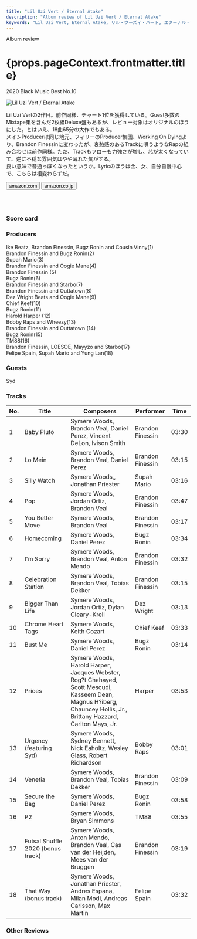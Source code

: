```yaml
---
title: "Lil Uzi Vert / Eternal Atake"
description: "Album review of Lil Uzi Vert / Eternal Atake"
keywords: "Lil Uzi Vert, Eternal Atake, リル・ウーズィ・バート, エターナル・アテイク"
---
```






<p className="largeP">Album review</p>
<h1 className="h1--no--margin">{props.pageContext.frontmatter.title}</h1>

<p className="largeP">
  <Link to="/best50/2020/">2020 Black Music Best No.10</Link>
</p>

<Row  className="image-card-group">
	<Column colMd={3} colLg={4} noGutterMdLeft="">
       <ImageCard>

![Lil Uzi Vert / Eternal Atake](../../images/cd/liluzivert2L.jpg)

</ImageCard>
	</Column>
	<Column colMd={4} colLg={8} noGutterMdLeft="">
	<p>
	Lil Uzi Vertの2作目。前作同様、チャート1位を獲得している。Guest多数のMixtape集を含んだ2枚組Deluxe盤もあるが、レビュー対象はオリジナルのほうにした。とはいえ、18曲65分の大作でもある。
  <br/>メインProducerは同じ地元、フィリーのProducer集団、Working On Dyingより、Brandon Finessinに変わったが、哀愁感のあるTrackに唄うようなRapの組み合わせは前作同様。ただ、Trackもフローも力強さが増し、芯が太くなっていて、逆に不穏な雰囲気はやや薄れた気がする。
  <br/>良い意味で普通っぽくなったというか。Lyricのほうは金、女、自分自慢中心で、こちらは相変わらずだ。
	</p>
    <div>
	  <Button className="button-right-mergin"  href="https://amzn.to/2YSMZg5" renderIcon={ArrowUpRight} size='sm' kind='primary'>
      amazon.com
    </Button>
    <Button className="button-right-mergin"  href="https://amzn.to/37Oadbj" renderIcon={ArrowUpRight} size='sm' kind='secondary'>
      amazon.co.jp
    </Button>
	</div>
	<a style="display:inline-block;overflow:hidden;background:url(https://linkmaker.itunes.apple.com/ja-jp/lockup.svg?releaseDate=2020-03-06&kind=album&bubble=apple_music&style=mono-black) no-repeat;width:180px;height:45px;" href="https://geo.music.apple.com/jp/album/eternal-atake/1501843464?mt=1&app=music&ls=1&at=11lcug"></a>
	</Column>
</Row>
<Row >
	<Column colMd={4} colLg={4} noGutterMdLeft="">
<div>
  <h3>Score card</h3>
	<SliderJS1 value="1" />
  <SliderJS2 value="2" />
	<SliderJS3 value="2" />
  <SliderJS4 value="9" />
</div>
</Column>
<Column colMd={8} colLg={8} noGutterMdLeft="">
<div>
<h3>Producers</h3>
<p>
  Ike Beatz, Brandon Finessin, Bugz Ronin and Cousin Vinny(1)
  <br/>Brandon Finessin and Bugz Ronin(2)
  <br/>Supah Mario(3)
  <br/>Brandon Finessin and Oogie Mane(4)
  <br/>Brandon Finessin (5)
  <br/>Bugz Ronin(6)
  <br/>Brandon Finessin and Starbo(7)
  <br/>Brandon Finessin and Outtatown(8)
  <br/>Dez Wright Beats and Oogie Mane(9)
  <br/>Chief Keef(10)
  <br/>Bugz Ronin(11)
  <br/>Harold Harper (12)
  <br/>Bobby Raps and Wheezy(13)
  <br/>Brandon Finessin and Outtatown (14)
  <br/>Bugz Ronin(15)
  <br/>TM88(16)
  <br/>Brandon Finessin, LOESOE, Mayyzo and Starbo(17)
  <br/>Felipe Spain, Supah Mario and Yung Lan(18)
</p>
<h3>Guests</h3>
<p>
  Syd
</p>
</div>
</Column>
</Row>

<h3>Tracks</h3>

| No. | Title                             | Composers                                                                                                                                                            | Performer        | Time  |
| --- | --------------------------------- | -------------------------------------------------------------------------------------------------------------------------------------------------------------------- | ---------------- | ----- |
| 1   | Baby Pluto                        | Symere Woods, Brandon Veal, Daniel Perez, Vincent DeLon, Ivison Smith                                                                                                | Brandon Finessin | 03:30 |
| 2   | Lo Mein                           | Symere Woods, Brandon Veal, Daniel Perez                                                                                                                             | Brandon Finessin | 03:15 |
| 3   | Silly Watch                       | Symere Woods,, Jonathan Priester                                                                                                                                     | Supah Mario      | 03:16 |
| 4   | Pop                               | Symere Woods, Jordan Ortiz, Brandon Veal                                                                                                                             | Brandon Finessin | 03:47 |
| 5   | You Better Move                   | Symere Woods, Brandon Veal                                                                                                                                           | Brandon Finessin | 03:17 |
| 6   | Homecoming                        | Symere Woods, Daniel Perez                                                                                                                                           | Bugz Ronin       | 03:34 |
| 7   | I'm Sorry                         | Symere Woods, Brandon Veal, Anton Mendo                                                                                                                              | Brandon Finessin | 03:32 |
| 8   | Celebration Station               | Symere Woods, Brandon Veal, Tobias Dekker                                                                                                                            | Brandon Finessin | 03:15 |
| 9   | Bigger Than Life                  | Symere Woods, Jordan Ortiz, Dylan Cleary-Krell                                                                                                                       | Dez Wright       | 03:13 |
| 10  | Chrome Heart Tags                 | Symere Woods, Keith Cozart                                                                                                                                           | Chief Keef       | 03:33 |
| 11  | Bust Me                           | Symere Woods, Daniel Perez                                                                                                                                           | Bugz Ronin       | 03:14 |
| 12  | Prices                            | Symere Woods, Harold Harper, Jacques Webster, Rog?t Chahayed, Scott Mescudi, Kasseem Dean, Magnus H?iberg, Chauncey Hollis, Jr., Brittany Hazzard, Carlton Mays, Jr. | Harper           | 03:53 |
| 13  | Urgency (featuring Syd)           | Symere Woods, Sydney Bennett, Nick Eaholtz, Wesley Glass, Robert Richardson                                                                                          | Bobby Raps       | 03:01 |
| 14  | Venetia                           | Symere Woods, Brandon Veal, Tobias Dekker                                                                                                                            | Brandon Finessin | 03:09 |
| 15  | Secure the Bag                    | Symere Woods, Daniel Perez                                                                                                                                           | Bugz Ronin       | 03:58 |
| 16  | P2                                | Symere Woods, Bryan Simmons                                                                                                                                          | TM88             | 03:55 |
| 17  | Futsal Shuffle 2020 (bonus track) | Symere Woods, Anton Mendo, Brandon Veal, Cas van der Heijden, Mees van der Bruggen                                                                                   | Brandon Finessin | 03:19 |
| 18  | That Way (bonus track)            | Symere Woods, Jonathan Priester, Andres Espana, Milan Modi, Andreas Carlsson, Max Martin                                                                             | Felipe Spain     | 03:32 |

<h3>Other Reviews</h3>

<Row>
  <Column colMd={3} colLg={3} noGutterMdLeft>
    <Review1 />
  </Column>
</Row>

